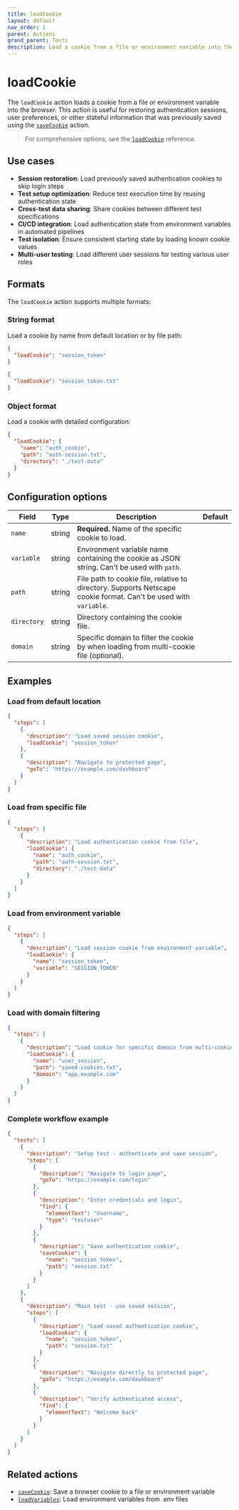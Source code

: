 ```yaml
---
title: loadCookie
layout: default
nav_order: 1
parent: Actions
grand_parent: Tests
description: Load a cookie from a file or environment variable into the browser.
---
```


# loadCookie

The `loadCookie` action loads a cookie from a file or environment variable into the browser. This action is useful for restoring authentication sessions, user preferences, or other stateful information that was previously saved using the [`saveCookie`](/docs/get-started/actions/saveCookie) action.

> For comprehensive options, see the [`loadCookie`](/docs/references/schemas/loadCookie) reference.

## Use cases

- **Session restoration**: Load previously saved authentication cookies to skip login steps
- **Test setup optimization**: Reduce test execution time by reusing authentication state
- **Cross-test data sharing**: Share cookies between different test specifications
- **CI/CD integration**: Load authentication state from environment variables in automated pipelines
- **Test isolation**: Ensure consistent starting state by loading known cookie values
- **Multi-user testing**: Load different user sessions for testing various user roles

## Formats

The `loadCookie` action supports multiple formats:

### String format

Load a cookie by name from default location or by file path:

```json title="Load from environment variable"
{
  "loadCookie": "session_token"
}
```

```json title="Load from file"
{
  "loadCookie": "session_token.txt"
}
```

### Object format

Load a cookie with detailed configuration:

```json
{
  "loadCookie": {
    "name": "auth_cookie",
    "path": "auth-session.txt",
    "directory": "./test-data"
  }
}
```

## Configuration options

| Field | Type | Description | Default |
|-------|------|-------------|---------|
| `name` | string | **Required.** Name of the specific cookie to load. | |
| `variable` | string | Environment variable name containing the cookie as JSON string. Can't be used with `path`. | |
| `path` | string | File path to cookie file, relative to directory. Supports Netscape cookie format. Can't be used with `variable`. | |
| `directory` | string | Directory containing the cookie file. | |
| `domain` | string | Specific domain to filter the cookie by when loading from multi-cookie file (optional). | |

## Examples

### Load from default location

```json
{
  "steps": [
    {
      "description": "Load saved session cookie",
      "loadCookie": "session_token"
    },
    {
      "description": "Navigate to protected page",
      "goTo": "https://example.com/dashboard"
    }
  ]
}
```

### Load from specific file

```json
{
  "steps": [
    {
      "description": "Load authentication cookie from file",
      "loadCookie": {
        "name": "auth_cookie",
        "path": "auth-session.txt",
        "directory": "./test-data"
      }
    }
  ]
}
```

### Load from environment variable

```json
{
  "steps": [
    {
      "description": "Load session cookie from environment variable",
      "loadCookie": {
        "name": "session_token",
        "variable": "SESSION_TOKEN"
      }
    }
  ]
}
```

### Load with domain filtering

```json
{
  "steps": [
    {
      "description": "Load cookie for specific domain from multi-cookie file",
      "loadCookie": {
        "name": "user_session",
        "path": "saved-cookies.txt",
        "domain": "app.example.com"
      }
    }
  ]
}
```

### Complete workflow example

```json
{
  "tests": [
    {
      "description": "Setup test - authenticate and save session",
      "steps": [
        {
          "description": "Navigate to login page",
          "goTo": "https://example.com/login"
        },
        {
          "description": "Enter credentials and login",
          "find": {
            "elementText": "Username",
            "type": "testuser"
          }
        },
        {
          "description": "Save authentication cookie",
          "saveCookie": {
            "name": "session_token",
            "path": "session.txt"
          }
        }
      ]
    },
    {
      "description": "Main test - use saved session",
      "steps": [
        {
          "description": "Load saved authentication cookie",
          "loadCookie": {
            "name": "session_token",
            "path": "session.txt"
          }
        },
        {
          "description": "Navigate directly to protected page",
          "goTo": "https://example.com/dashboard"
        },
        {
          "description": "Verify authenticated access",
          "find": {
            "elementText": "Welcome back"
          }
        }
      ]
    }
  ]
}
```

## Related actions

- [`saveCookie`](/docs/get-started/actions/saveCookie): Save a browser cookie to a file or environment variable
- [`loadVariables`](/docs/get-started/actions/loadVariables): Load environment variables from .env files